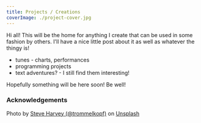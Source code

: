 ```yaml
---
title: Projects / Creations
coverImage: ./project-cover.jpg
---
```


Hi all! This will be the home for anything I create that can be used in some fashion by others. I'll have a nice little post about it as well as whatever the thingy is!

- tunes - charts, performances
- programming projects
- text adventures? - I still find them interesting!

Hopefully something will be here soon! Be well!

### Acknowledgements

Photo by [Steve Harvey (@trommelkopf)](https://unsplash.com/@trommelkopf?utm_source=unsplash&utm_medium=referral&utm_content=creditCopyText)
on [Unsplash](https://unsplash.com/s/photos/moog?utm_source=unsplash&utm_medium=referral&utm_content=creditCopyText)
